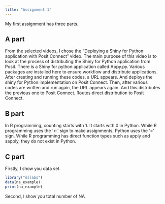 ```yaml
---
title: "Assignment 1"
---
```


My first assignment has three parts.

## A part

From the selected videos, I chose the "Deploying a Shiny for Python application with Posit Connect" video. The main purpose of this video is to look at the process of distributing the Shiny for Python application from Posit. There is a Shiny for python application called Appy.py. Various packages are installed here to ensure workflow and distribute applications. After creating and running these codes, a URL appears. And deploys the shiny for Python implementation on Posit Connect. Then, after various codes are written and run again, the URL appears again. And this distributes the previous one to Posit Connect. Routes direct distribution to Posit Connect.

## B part

In R programming, counting starts with 1. It starts with 0 in Python. While R programming uses the '\<-' sign to make assignments, Python uses the '=' sign. While R programming has direct function types such as apply and sapply, they do not exist in Python.

## C part

Firstly, I show you data set.

```r
library("dslabs")
data(na_example)
print(na_example)
```

Second, I show you total number of NA

```r


```
